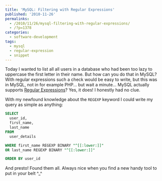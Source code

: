 ---
title: 'MySQL: Filtering with Regular Expressions'
published: '2010-11-26'
permalinks:
  - /2010/11/26/mysql-filtering-with-regular-expressions/
  - /?p=1378
categories:
  - software-development
tags:
  - mysql
  - regular-expression
  - snippet
---

Today I wanted to list all all users in a database who had been too lazy to uppercase the first letter in their name. But how can you do that in MySQL? With regular expressions such a check would be easy to write, but this was in MySQL, not in for example PHP... but wait a minute... MySQL actually supports [Regular Expressions](http://dev.mysql.com/doc/refman/5.0/en/regexp.html)? Yes, it does! I honestly had no clue.

With my newfound knowledge about the `REGEXP` keyword I could write my query as simple as anything:

```sql
SELECT
  user_id,
  first_name,
  last_name
FROM
  user_details

WHERE first_name REGEXP BINARY "^[[:lower:]]"
OR last_name REGEXP BINARY "^[[:lower:]]"

ORDER BY user_id
```

And presto! Found them all. Always nice when you find a new handy tool to put in your belt ^\_^
